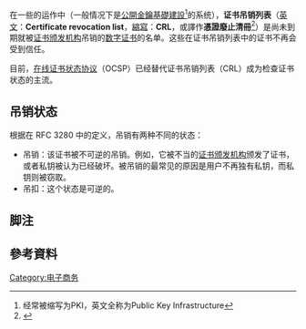 {{noteTA|G1 = IT}}
在一些{{link-en|密码系统|cryptosystems}}的运作中（一般情况下是[[公開金鑰基礎建設|公開金鑰基礎建設]]<ref group="註">经常被缩写为PKI，英文全称为Public Key Infrastructure</ref>的系统），'''证书吊销列表'''（[[英文|英文]]：'''Certificate revocation list'''，[[縮寫|縮寫]]：'''CRL'''，或譯作'''憑證廢止清冊'''<ref group="參">{{cite web |url=http://moeaca.nat.gov.tw/CRL.html |title=經濟部工商憑證管理中心|website=moeaca.nat.gov.tw|accessdate=2015-01-14 |deadurl=yes |archiveurl=https://web.archive.org/web/20150502012318/http://moeaca.nat.gov.tw/CRL.html |archivedate=2015-05-02 }}</ref>）是尚未到期就被[[证书颁发机构|证书颁发机构]]吊销的[[数字证书|数字证书]]的名单。这些在证书吊销列表中的证书不再会受到信任。

目前，[[在线证书状态协议|在线证书状态协议]]（OCSP）已经替代证书吊销列表（CRL）成为检查证书状态的主流。

== 吊销状态 ==
根据在 RFC 3280 中的定义，吊销有两种不同的状态：
* 吊销：该证书被不可逆的吊销。例如，它被不当的[[证书颁发机构|证书颁发机构]]颁发了证书，或者私钥被认为已经破坏。被吊销的最常见的原因是用户不再独有私钥，而私钥则被窃取。
* 吊扣：这个状态是可逆的。

== 脚注 ==
{{reflist|group="註"}}

== 參考資料 ==
{{reflist|group="參"}}

{{TLS和SSL}}
{{Compu-stub}}

[[Category:电子商务|Category:电子商务]]